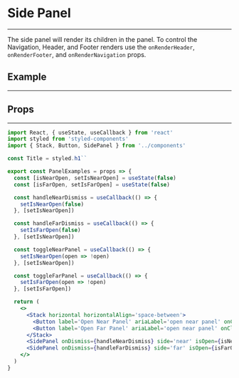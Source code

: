 

<Meta title="Components|SidePanel" component={SidePanel} />

# Side Panel
---
The side panel will render its children in the panel. To control the Navigation, Header, and Footer renders use the 
`onRenderHeader`, `onRenderFooter`, and `onRenderNavigation` props.
## Example
---

<Preview>
  <Story name='near and far'>
    <PanelExamples />
  </Story>
</Preview>

## Props
---
<Props of={SidePanel} />

```jsx
import React, { useState, useCallback } from 'react'
import styled from 'styled-components'
import { Stack, Button, SidePanel } from '../components'

const Title = styled.h1``

export const PanelExamples = props => {
  const [isNearOpen, setIsNearOpen] = useState(false)
  const [isFarOpen, setIsFarOpen] = useState(false)

  const handleNearDismiss = useCallback(() => {
    setIsNearOpen(false)
  }, [setIsNearOpen])

  const handleFarDismiss = useCallback(() => {
    setIsFarOpen(false)
  }, [setIsNearOpen])

  const toggleNearPanel = useCallback(() => {
    setIsNearOpen(open => !open)
  }, [setIsNearOpen])

  const toggleFarPanel = useCallback(() => {
    setIsFarOpen(open => !open)
  }, [setIsFarOpen])

  return (
    <>
      <Stack horizontal horizontalAlign='space-between'>
        <Button label='Open Near Panel' ariaLabel='open near panel' onClick={toggleNearPanel} />
        <Button label='Open Far Panel' ariaLabel='open near panel' onClick={toggleFarPanel} />
      </Stack>
      <SidePanel onDismiss={handleNearDismiss} side='near' isOpen={isNearOpen}><Title>I am a near panel</Title></SidePanel>
      <SidePanel onDismiss={handleFarDismiss} side='far' isOpen={isFarOpen}><Title>I am a far panel</Title></SidePanel>
    </>
  )
}
```
